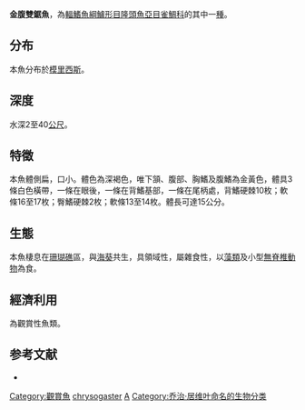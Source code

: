 {{Speciesbox
| name = 金腹雙鋸魚
| image = Amphiprion chrysogaster 07.jpg
| image_width = 200px
| image_caption = 
| status = NE
| status_system = IUCN
| genus = Amphiprion
| species = chrysogaster
| authority = [[Cuvier|Cuvier]], 1830
| synonyms = *''Amphiprion chryogaster''<br /><small>Cuvier, 1830</small>
*''Amphiprion fusciventer''<br /><small>Bennett, 1832</small>
*''Amphiprion mauritiensis''<br /><small>Schultz, 1953</small>
}}

'''金腹雙鋸魚'''，為[[輻鰭魚綱|輻鰭魚綱]][[鱸形目|鱸形目]][[隆頭魚亞目|隆頭魚亞目]][[雀鯛科|雀鯛科]]的其中一[[種|種]]。

==分布==
本魚分布於[[模里西斯|模里西斯]]。

==深度==
水深2至40[[公尺|公尺]]。

==特徵==
本魚體側扁，口小。體色為深褐色，唯下頷、腹部、胸鰭及腹鰭為金黃色，體具3條白色橫帶，一條在眼後，一條在背鰭基部，一條在尾柄處，背鰭硬棘10枚；軟條16至17枚；臀鰭硬棘2枚；軟條13至14枚。體長可達15公分。

==生態==
本魚棲息在[[珊瑚礁|珊瑚礁]]區，與[[海葵|海葵]]共生，具領域性，屬雜食性，以[[藻類|藻類]]及小型[[無脊椎動物|無脊椎動物]]為食。

==經濟利用==
為觀賞性魚類。

==参考文献==
*{{FishBase_species|genus=Amphiprion|species=chrysogaster|year=2011|month=12}}
{{Taxonbar|from=Q1851393}}

[[Category:觀賞魚|Category:觀賞魚]]
[[Category:雙鋸魚屬|chrysogaster]]
[[Category:1830年描述的鱼类|A]]
[[Category:乔治·居维叶命名的生物分类|Category:乔治·居维叶命名的生物分类]]